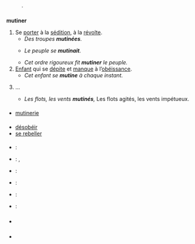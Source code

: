 =={{langue|fr}}==
=== {{S|étymologie}} ===
: {{dénominal|de=mutin|lang=fr|m=1}}.

=== {{S|verbe|fr}} ===
'''mutiner''' {{pron|my.ti.ne|fr}} {{prnl|nocat}} {{conj|grp=1|fr}} {{lien pronominal||fr|exclusivement=oui}}
# Se [[porter]] à la [[sédition]], à la [[révolte]].
#* ''Des troupes '''mutinées'''.''
#* {{absolument|fr}} ''Le peuple se '''mutinait'''.''
#* ''Cet ordre rigoureux fit '''mutiner''' le peuple.''
# [[enfant|Enfant]] qui se [[dépiter|dépite]] et [[manque]] à l’[[obéissance]].
#* ''Cet enfant se '''mutine''' à chaque instant.''
# {{poétique|fr}} …
#* ''Les flots, les vents '''mutinés''','' Les flots agités, les vents impétueux.

==== {{S|apparentés}} ====
* [[mutinerie]]

==== {{S|vocabulaire}} ====
* [[désobéir]]
* [[se rebeller]]

==== {{S|traductions}} ====
{{trad-début|Se porter à la sédition, à la révolte}}
* {{T|en}} : {{trad+|en|mutiny}}
* {{T|ca}} : {{trad+|ca|amotinar}}, {{trad+|ca|avalotar}}
* {{T|es}} : {{trad+|es|amotinar}}
* {{T|nl}} : {{trad+|nl|muiten}}
{{trad-fin}}

{{trad-début|Enfant qui se dépite et manque à l’obéissance}}
* {{T|nl}} : {{trad+|nl|rebelleren}}
{{trad-fin}}

{{trad-début|Les flots, les vents mutinés}}
* {{T|nl}} : {{trad+|nl|beuken}}
{{trad-fin}}

=== {{S|prononciation}} ===
* {{écouter|lang=fr|France (Lyon)||audio=LL-Q150 (fra)-Lyokoï-mutiner.wav}}

=== {{S|références}} ===
*{{Import:DAF8}}
